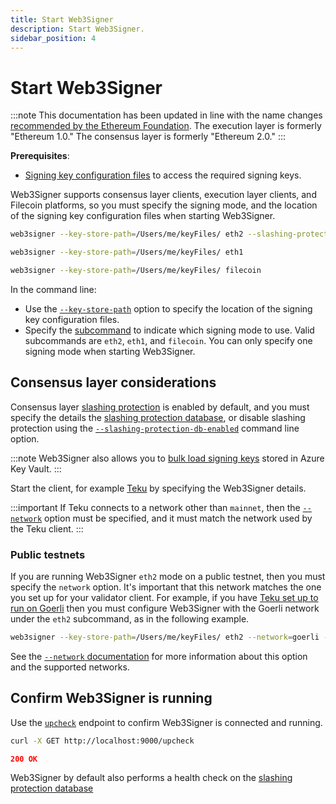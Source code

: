 ```yaml
---
title: Start Web3Signer
description: Start Web3Signer.
sidebar_position: 4
---
```



# Start Web3Signer

:::note
This documentation has been updated in line with the name changes [recommended by the Ethereum
Foundation](https://blog.ethereum.org/2022/01/24/the-great-eth2-renaming/).
The execution layer is formerly "Ethereum 1.0." The consensus layer is formerly "Ethereum 2.0."
:::

**Prerequisites**:

- [Signing key configuration files] to access the required signing keys.

Web3Signer supports consensus layer clients, execution layer clients, and Filecoin platforms, so you
must specify the signing mode, and the location of the signing key configuration files when starting Web3Signer.

<Tabs>
  <TabItem value="Consensus layer client" label="Consensus layer client" default>

```bash
web3signer --key-store-path=/Users/me/keyFiles/ eth2 --slashing-protection-db-url="jdbc:postgresql://localhost/web3signer" --slashing-protection-db-username=postgres --slashing-protection-db-password=password
```

  </TabItem>
  <TabItem value="Execution layer client" label="Execution layer client" default>

```bash
web3signer --key-store-path=/Users/me/keyFiles/ eth1
```

  </TabItem>
  <TabItem value="Filecoin" label="Filecoin" default>

```bash
web3signer --key-store-path=/Users/me/keyFiles/ filecoin
```

  </TabItem>
</Tabs>

In the command line:

- Use the [`--key-store-path`](../reference/cli/options.mdx#key-store-path) option to specify the
  location of the signing key configuration files.
- Specify the [subcommand] to indicate which signing mode to use.
  Valid subcommands are `eth2`, `eth1`, and `filecoin`.
  You can only specify one signing mode when starting Web3Signer.

## Consensus layer considerations

Consensus layer [slashing protection] is enabled by default, and you must specify the details the
[slashing protection database], or disable slashing protection using the
[`--slashing-protection-db-enabled`](../reference/cli/subcommands.mdx#slashing-protection-enabled)
command line option.

:::note
Web3Signer also allows you to [bulk load signing keys] stored in Azure Key Vault.
:::

Start the client, for example [Teku] by specifying the Web3Signer details.

:::important
If Teku connects to a network other than `mainnet`, then the
[`--network`](../reference/cli/subcommands.mdx#network) option must be specified, and it must match
the network used by the Teku client.
:::

### Public testnets

If you are running Web3Signer `eth2` mode on a public testnet, then you must specify the `network` option.
It's important that this network matches the one you set up for your validator client.
For example, if you have [Teku set up to run on
Goerli](https://docs.teku.consensys.net/get-started/connect/testnet#sync-the-execution-layer-network)
then you must configure Web3Signer with the Goerli network under the `eth2` subcommand, as in the
following example.

```bash
web3signer --key-store-path=/Users/me/keyFiles/ eth2 --network=goerli --slashing-protection-db-url="jdbc:postgresql://localhost/web3signer" --slashing-protection-db-username=postgres --slashing-protection-db-password=password
```

See the [`--network` documentation](../reference/cli/subcommands.mdx#network) for more information
about this option and the supported networks.

## Confirm Web3Signer is running

Use the [`upcheck`](https://consensys.github.io/web3signer/web3signer-eth2.html#tag/Server-Status)
endpoint to confirm Web3Signer is connected and running.

<Tabs>
  <TabItem value="curl request" label="curl request" default>

```bash
curl -X GET http://localhost:9000/upcheck
```

  </TabItem>
  <TabItem value="Result" label="Result" default>

```json
200 OK
```

  </TabItem>
</Tabs>

Web3Signer by default also performs a health check on the [slashing protection
database](../how-to/configure-slashing-protection)

<!-- Links -->

[Signing key configuration files]: ../how-to/use-signing-keys.mdx
[Teku]: https://docs.teku.consensys.net/how-to/use-external-signer/use-web3signer
[subcommand]: ../reference/cli/subcommands.mdx
[bulk load signing keys]: ../how-to/use-signing-keys#bulk-load-keys
[slashing protection]: ../concepts/slashing-protection.md
[slashing protection database]: ../how-to/configure-slashing-protection
